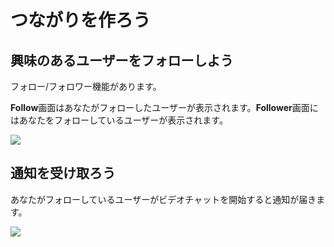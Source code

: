 # つながりを作ろう

## 興味のあるユーザーをフォローしよう

フォロー/フォロワー機能があります。

**Follow**画面はあなたがフォローしたユーザーが表示されます。**Follower**画面にはあなたをフォローしているユーザーが表示されます。

![](./img11.jpg)

## 通知を受け取ろう

あなたがフォローしているユーザーがビデオチャットを開始すると通知が届きます。

![](./img12.jpg)